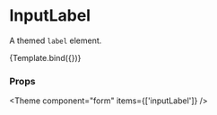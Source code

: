 
<Meta title="Components/Form/primitive/InputLabel" component={InputLabel} />

# InputLabel

A themed `label` element.


<Canvas>
  <Story
    name="Default"
    args={{
      children: 'Label',
    }}
  >
    {Template.bind({})}
  </Story>
</Canvas>

### Props

<ArgsTable story="Default" />



<Theme component="form" items={['inputLabel']} />

